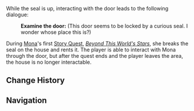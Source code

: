 {{Location Infobox
|image        = <gallery>
Mondstadt Hydro Sealed Door.png|In-game
Point of Interest Sealed Doorway Location.png|Map
</gallery>
|type         = Point of Interest
|region       = Mondstadt
|area         = Starfell Valley
|subarea      = City of Mondstadt
}}
{{Location Intro|The '''Sealed Door'''|description=<p>It can be found at the southern end of the [[City of Mondstadt]], a bit beyond [[Schulz's Blacksmith]]. There is a door with a {{Hydro}} seal over it. Speaking to [[Goth]] reveals that it is one of his properties, but because someone placed the seal over it, he cannot lease it until someone breaks the seal.</p>}}

While the seal is up, interacting with the door leads to the following dialogue:

{{Dialogue start}}
: '''Examine the door:''' (This door seems to be locked by a curious seal. I wonder whose place this is?)
{{Dialogue end}}

During [[Mona]]'s first [[Story Quest]], ''[[Beyond This World's Stars]]'', she breaks the seal on the house and rents it. The player is able to interact with Mona through the door, but after the quest ends and the player leaves the area, the house is no longer interactable.

==Change History==
{{Change History|1.0}}

==Navigation==
{{PoI Navbox|Mondstadt}}